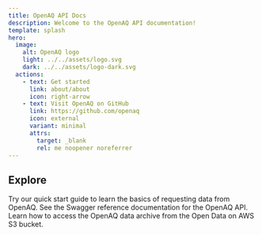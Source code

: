 ```yaml
---
title: OpenAQ API Docs
description: Welcome to the OpenAQ API documentation!
template: splash
hero:
  image:
    alt: OpenAQ logo
    light: ../../assets/logo.svg
    dark: ../../assets/logo-dark.svg
  actions:
    - text: Get started
      link: about/about
      icon: right-arrow
    - text: Visit OpenAQ on GitHub
      link: https://github.com/openaq
      icon: external
      variant: minimal
      attrs:
        target: _blank
        rel: me noopener noreferrer
---
```




## Explore

<CardGrid stagger>		
	<CustomCard title="Get started with the OpenAQ API" href="/using-the-api/quick-start" icon="open-book">
    Try our quick start guide to learn the basics of requesting data from OpenAQ.
	</CustomCard>
	<CustomCard title="Read the OpenAQ API OpenAPI Spec" href="https://api.openaq.org/docs" icon="seti:json">
		See the Swagger reference documentation for the OpenAQ API.
	</CustomCard>
	<CustomCard title="Open data on AWS" href="/aws/about" icon="seti:csv">
		Learn how to access the OpenAQ data archive from the Open Data on AWS S3 bucket.
	</CustomCard>
</CardGrid>

